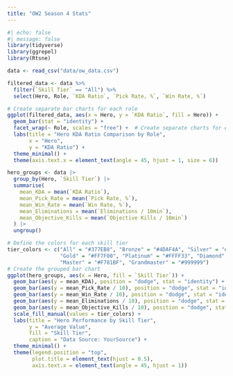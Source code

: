 ```yaml
---
title: "OW2 Season 4 Stats"
---
```


```r
#| echo: false
#| message: false
library(tidyverse)
library(ggrepel)
library(Rtsne)
```

```r
data <- read_csv("data/ow_data.csv")

filtered_data <- data %>%
  filter(`Skill Tier` == "All") %>%
  select(Hero, Role, `KDA Ratio`, `Pick Rate, %`, `Win Rate, %`)

# Create separate bar charts for each role
ggplot(filtered_data, aes(x = Hero, y = `KDA Ratio`, fill = Hero)) +
  geom_bar(stat = "identity") +
  facet_wrap(~ Role, scales = "free") +  # Create separate charts for each role
  labs(title = "Hero KDA Ratio Comparison by Role",
       x = "Hero",
       y = "KDA Ratio") +
  theme_minimal() +
  theme(axis.text.x = element_text(angle = 45, hjust = 1, size = 6))
```

```r
hero_groups <- data |>
  group_by(Hero, `Skill Tier`) |>
  summarise(
    mean_KDA = mean(`KDA Ratio`),
    mean_Pick_Rate = mean(`Pick Rate, %`),
    mean_Win_Rate = mean(`Win Rate, %`),
    mean_Eliminations = mean(`Eliminations / 10min`),
    mean_Objective_Kills = mean(`Objective Kills / 10min`)
  ) |>
  ungroup()

# Define the colors for each skill tier
tier_colors <- c("All" = "#377EB8", "Bronze" = "#4DAF4A", "Silver" = "#984EA3",
                 "Gold" = "#FF7F00", "Platinum" = "#FFFF33", "Diamond" = "#A65628",
                 "Master" = "#F781BF", "Grandmaster" = "#999999")
# Create the grouped bar chart
ggplot(hero_groups, aes(x = Hero, fill = `Skill Tier`)) +
  geom_bar(aes(y = mean_KDA), position = "dodge", stat = "identity") +
  geom_bar(aes(y = mean_Pick_Rate / 10), position = "dodge", stat = "identity") +
  geom_bar(aes(y = mean_Win_Rate / 10), position = "dodge", stat = "identity") +
  geom_bar(aes(y = mean_Eliminations / 10), position = "dodge", stat = "identity") +
  geom_bar(aes(y = mean_Objective_Kills / 10), position = "dodge", stat = "identity") +
  scale_fill_manual(values = tier_colors) +
  labs(title = "Hero Performance by Skill Tier",
       y = "Average Value",
       fill = "Skill Tier",
       caption = "Data Source: YourSource") +
  theme_minimal() +
  theme(legend.position = "top",
        plot.title = element_text(hjust = 0.5),
        axis.text.x = element_text(angle = 45, hjust = 1))
```
